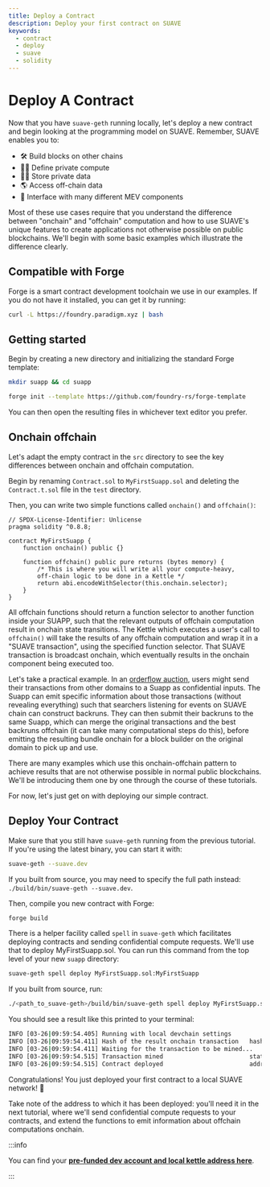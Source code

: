 ```yaml
---
title: Deploy a Contract
description: Deploy your first contract on SUAVE
keywords:
  - contract
  - deploy
  - suave
  - solidity
---
```


# Deploy A Contract

Now that you have `suave-geth` running locally, let's deploy a new contract and begin looking at the programming model on SUAVE. Remember, SUAVE enables you to:

- 🛠 Build blocks on other chains
- 🧑‍💻 Define private compute
- 🕵️‍♀️ Store private data
- 🌎 Access off-chain data
- 🧩 Interface with many different MEV components

Most of these use cases require that you understand the difference between "onchain" and "offchain" computation and how to use SUAVE's unique features to create applications not otherwise possible on public blockchains. We'll begin with some basic examples which illustrate the difference clearly.

## Compatible with Forge

Forge is a smart contract development toolchain we use in our examples. If you do not have it installed, you can get it by running:

```bash
curl -L https://foundry.paradigm.xyz | bash
```

## Getting started

Begin by creating a new directory and initializing the standard Forge template:

```bash
mkdir suapp && cd suapp
```

```bash
forge init --template https://github.com/foundry-rs/forge-template
```

You can then open the resulting files in whichever text editor you prefer.

## Onchain offchain

Let's adapt the empty contract in the `src` directory to see the key differences between onchain and offchain computation. 

Begin by renaming `Contract.sol` to `MyFirstSuapp.sol` and deleting the `Contract.t.sol` file in the `test` directory.

Then, you can write two simple functions called `onchain()` and `offchain()`:

```solidity
// SPDX-License-Identifier: Unlicense
pragma solidity ^0.8.8;

contract MyFirstSuapp { 
    function onchain() public {}

    function offchain() public pure returns (bytes memory) {
        /* This is where you will write all your compute-heavy,
        off-chain logic to be done in a Kettle */
        return abi.encodeWithSelector(this.onchain.selector);
    }
}
```

All offchain functions should return a function selector to another function inside your SUAPP, such that the relevant outputs of offchain computation result in onchain state transitions. The Kettle which executes a user's call to `offchain()` will take the results of any offchain computation and wrap it in a "SUAVE transaction", using the specified function selector. That SUAVE transaction is broadcast onchain, which eventually results in the onchain component being executed too.

Let's take a practical example. In an [orderflow auction](https://github.com/flashbots/suapp-examples/tree/main/examples/app-ofa-private), users might send their transactions from other domains to a Suapp as confidential inputs. The Suapp can emit specific information about those transactions (without revealing everything) such that searchers listening for events on SUAVE chain can construct backruns. They can then submit their backruns to the same Suapp, which can merge the original transactions and the best backruns offchain (it can take many computational steps do this), before emitting the resulting bundle onchain for a block builder on the original domain to pick up and use.

There are many examples which use this onchain-offchain pattern to achieve results that are not otherwise possible in normal public blockchains. We'll be introducing them one by one through the course of these tutorials.

For now, let's just get on with deploying our simple contract.

## Deploy Your Contract

Make sure that you still have `suave-geth` running from the previous tutorial. If you're using the latest binary, you can start it with:

```bash
suave-geth --suave.dev
```

If you built from source, you may need to specify the full path instead: `./build/bin/suave-geth --suave.dev`.

Then, compile you new contract with Forge:

```bash
forge build
```

There is a helper facility called `spell` in `suave-geth` which facilitates deploying contracts and sending confidential compute requests. We'll use that to deploy MyFirstSuapp.sol. You can run this command from the top level of your new `suapp` directory:

```bash
suave-geth spell deploy MyFirstSuapp.sol:MyFirstSuapp
```

If you built from source, run:

```bash
./<path_to_suave-geth>/build/bin/suave-geth spell deploy MyFirstSuapp.sol:MyFirstSuapp
```

You should see a result like this printed to your terminal:

```bash
INFO [03-26|09:59:54.405] Running with local devchain settings 
INFO [03-26|09:59:54.411] Hash of the result onchain transaction   hash=0x487135e51591a911d5bb795ae9969e7e0765386bcc49d988929c447708369f4d
INFO [03-26|09:59:54.411] Waiting for the transaction to be mined... 
INFO [03-26|09:59:54.515] Transaction mined                        status=1 blockNum=5
INFO [03-26|09:59:54.515] Contract deployed                        address=0xFcdbc6055c5C36dBc326F308ed74fA8cB00771a6
```

Congratulations! You just deployed your first contract to a local SUAVE network! 💃 

Take note of the address to which it has been deployed: you'll need it in the next tutorial, where we'll send confidential compute requests to your contracts, and extend the functions to emit information about offchain computations onchain.

:::info 

You can find your [**pre-funded dev account and local kettle address here**](/toliman#dev-info).

:::